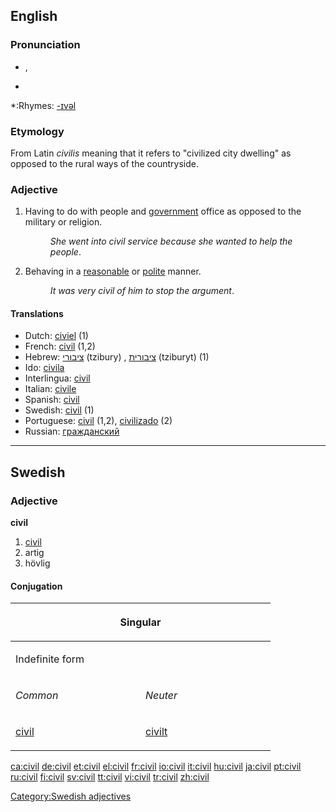 ==English==

===Pronunciation===
*{{IPA|/ˈsɪvəl/}}, {{SAMPA|/"sIv@l/}}
*{{audio|en-us-civil.ogg|Audio (US)}}

*:Rhymes: [[Rhymes:English:-ɪvəl|-ɪvəl]]

===Etymology===
From Latin ''civilis'' meaning that it refers to "civilized city dwelling" as opposed to the rural ways of the countryside.

===Adjective===
{{en-adj}}
# Having to do with people and [[government]] office as opposed to the military or religion.
#:''She went into civil service because she wanted to help the people''.
# Behaving in a [[reasonable]] or [[polite]] manner.
#:''It was very civil of him to stop the argument''.

====Translations====
*Dutch: [[civiel]] (1)
*French: [[civil]] (1,2)
*Hebrew: [[ציבורי]] (tzibury) {{m}}, [[ציבורית]] (tziburyt) {{f}} (1)
*Ido: [[civila]]
*Interlingua: [[civil]]
*Italian: [[civile]]
*Spanish: [[civil]]
*Swedish: [[civil#Swedish|civil]] (1)
*Portuguese: [[civil]] (1,2), [[civilizado]] (2)
*Russian: [[гражданский]]

----

==Swedish==

===Adjective===
'''civil'''

# [[civil#English|civil]]
# artig
# hövlig

====Conjugation====
{| border=1 cellspacing=0
|- bgcolor="#FFFFF0" align=center
! colspan=4 width=400 | Singular
! rowspan=3 width=100 | Plural
|- bgcolor="#FFFFF0" align=center
! colspan=2 width=200 | Indefinite form
! colspan=2 width=200 | Definite form
|- bgcolor="#FFFFF0" align=center
| width=100 | ''Common''
| width=100 | ''Neuter''
| width=100 | ''Sexus maskuline''
| width=100 | ''Other sexus''
|- align=center
| [[civil]]
| [[civilt]]
| [[civile]]
| [[civila]]
| [[civila]]
|}

[[Category:Swedish adjectives]]

[[ca:civil]]
[[de:civil]]
[[et:civil]]
[[el:civil]]
[[fr:civil]]
[[io:civil]]
[[it:civil]]
[[hu:civil]]
[[ja:civil]]
[[pt:civil]]
[[ru:civil]]
[[fi:civil]]
[[sv:civil]]
[[tt:civil]]
[[vi:civil]]
[[tr:civil]]
[[zh:civil]]